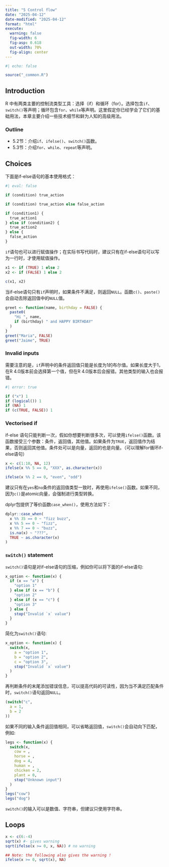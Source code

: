 ```yaml
---
title: "5 Control flow"
date: "2025-04-12"
date-modified: "2025-04-12"
format: "html"
execute:
  warning: false
  fig-width: 6
  fig-asp: 0.618
  out-width: 70%
  fig-align: center
---
```


```r
#| echo: false

source("_common.R")
```

## Introduction

R 中有两类主要的控制流类型工具：选择（if）和循环（for）。选择包含`if`、`switch()`等声明；循环包含`for`、`while`等声明。这里假定你已经学会了它们的基础用法，本章主要介绍一些技术细节和鲜为人知的高级用法。

### Outline

-   5.2节：介绍`if`、`ifelse()`、`switch()`函数。
-   5.3节：介绍`for`、`while`、`repeat`等声明。

## Choices

下面是if-else语句的基本使用格式：

```r
#| eval: false

if (condition) true_action

if (condition) true_action else false_action

if (condition1) {
  true_action1
} else if (condition2) {
  true_action2
} else {
  false_action
}
```

`if`语句也可以进行赋值操作；在实际书写代码时，建议只有在if-else语句可以写为一行时，才使用赋值操作。

```r
x1 <- if (TRUE) 1 else 2
x2 <- if (FALSE) 1 else 2

c(x1, x2)
```

当if-else语句只有`if`声明时，如果条件不满足，则返回`NULL`。函数`c()`、`paste()`会自动去除返回值中的`NULL`值。

```r
greet <- function(name, birthday = FALSE) {
  paste0(
    "Hi ", name,
    if (birthday) " and HAPPY BIRTHDAY"
  )
}
greet("Maria", FALSE)
greet("Jaime", TRUE)
```

### Invalid inputs

需要注意的是，`if`声明中的条件返回值只能是长度为1的布尔值。如果长度大于1，在R 4.0版本前会选择第一个值，但在R 4.0版本后会报错。其他类型的输入也会报错。

```r
#| error: true

if ("x") 1
if (logical()) 1
if (NA) 1
if (c(TRUE, FALSE)) 1
```

### Vectorised if

if-else 语句只能判断一次，假如你想要判断很多次，可以使用`ifelse()`函数。该函数接受三个参数：条件，返回值，其他值。如果条件为`TRUE`，返回值作为结果，否则返回其他值。条件处可以是向量，返回的也是向量。（可以理解for循环if-else语句）

```r
x <- c(1:10, NA, 12)
ifelse(x %% 5 == 0, "XXX", as.character(x))

ifelse(x %% 2 == 0, "even", "odd")
```

::: {.callout-tip}
建议只有在`yes`和`no`条件的返回值类型一致时，再使用`ifelse()`函数。如果不同，因为`c()`是atomic向量，会强制进行类型转换。
:::

dplyr包提供了等价函数`case_when()`，使用方法如下：

```r
dplyr::case_when(
  x %% 35 == 0 ~ "fizz buzz",
  x %% 5 == 0 ~ "fizz",
  x %% 7 == 0 ~ "buzz",
  is.na(x) ~ "???",
  TRUE ~ as.character(x)
)
```

### `switch()` statement

`switch()`语句是对if-else语句的压缩，例如你可以将下面的if-else语句:

```r
x_option <- function(x) {
  if (x == "a") {
    "option 1"
  } else if (x == "b") {
    "option 2"
  } else if (x == "c") {
    "option 3"
  } else {
    stop("Invalid `x` value")
  }
}
```

简化为`switch()`语句:

```r
x_option <- function(x) {
  switch(x,
    a = "option 1",
    b = "option 2",
    c = "option 3",
    stop("Invalid `x` value")
  )
}
```

再判断条件的末尾添加错误信息，可以提高代码的可读性，因为当不满足匹配条件时，`switch()`语句返回`NULL`。

```r
(switch("c",
  a = 1,
  b = 2
))
```

如果不同的输入条件返回值相同，可以省略返回值，`switch()`会自动向下匹配，例如:

```r
legs <- function(x) {
  switch(x,
    cow = ,
    horse = ,
    dog = 4,
    human = ,
    chicken = 2,
    plant = 0,
    stop("Unknown input")
  )
}
legs("cow")
legs("dog")
```

::: {.callout-tip}
`switch()`的输入可以是数值、字符串，但建议只使用字符串。
:::

## Loops

```r
x <- c(6:-4)
sqrt(x) #- gives warning
sqrt(ifelse(x >= 0, x, NA)) # no warning

## Note: the following also gives the warning !
ifelse(x >= 0, sqrt(x), NA)
```